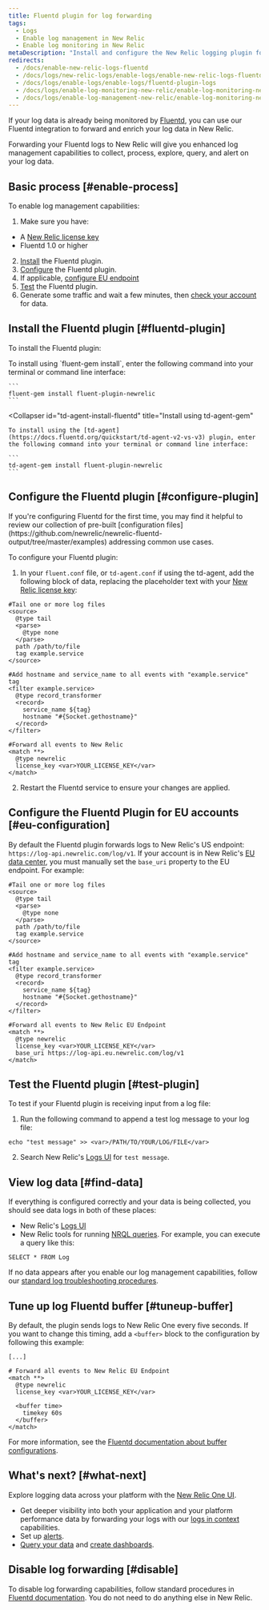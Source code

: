 ```yaml
---
title: Fluentd plugin for log forwarding
tags:
  - Logs
  - Enable log management in New Relic
  - Enable log monitoring in New Relic
metaDescription: "Install and configure the New Relic logging plugin for Fluentd, so you can use enhanced log management capabilities."
redirects:
  - /docs/enable-new-relic-logs-fluentd
  - /docs/logs/new-relic-logs/enable-logs/enable-new-relic-logs-fluentd
  - /docs/logs/enable-logs/enable-logs/fluentd-plugin-logs
  - /docs/logs/enable-log-monitoring-new-relic/enable-log-monitoring-new-relic/fluentd-plugin-log-forwarding
  - /docs/logs/enable-log-management-new-relic/enable-log-monitoring-new-relic/fluentd-plugin-log-forwarding
---
```


If your log data is already being monitored by [Fluentd](https://www.fluentd.org), you can use our Fluentd integration to forward and enrich your log data in New Relic.

Forwarding your Fluentd logs to New Relic will give you enhanced log management capabilities to collect, process, explore, query, and alert on your log data.

## Basic process [#enable-process]

To enable log management capabilities:

1. Make sure you have:

* A [New Relic license key](/docs/apis/intro-apis/new-relic-api-keys/#ingest-license-key)
* Fluentd 1.0 or higher

2. [Install](#fluentd-plugin) the Fluentd plugin.
3. [Configure](#configure-plugin) the Fluentd plugin.
4. If applicable, [configure EU endpoint](#eu-configuration)
5. [Test](#test-plugin) the Fluentd plugin.
6. Generate some traffic and wait a few minutes, then [check your account](#find-data) for data.

## Install the Fluentd plugin [#fluentd-plugin]

To install the Fluentd plugin:

<CollapserGroup>
  <Collapser
    id="gem-install-fluentd"
    title="Install using fluent-gem install"
  >
    To install using `fluent-gem install`, enter the following command into your terminal or command line interface:

    ```
    fluent-gem install fluent-plugin-newrelic
    ```
  </Collapser>

  <Collapser
    id="td-agent-install-fluentd"
    title="Install using td-agent-gem"
  >
    To install using the [td-agent](https://docs.fluentd.org/quickstart/td-agent-v2-vs-v3) plugin, enter the following command into your terminal or command line interface:

    ```
    td-agent-gem install fluent-plugin-newrelic
    ```
  </Collapser>
</CollapserGroup>

## Configure the Fluentd plugin [#configure-plugin]

<Callout variant="tip">
  If you're configuring Fluentd for the first time, you may find it helpful to review our collection of pre-built [configuration files](https://github.com/newrelic/newrelic-fluentd-output/tree/master/examples) addressing common use cases.
</Callout>

To configure your Fluentd plugin:

1. In your `fluent.conf` file, or `td-agent.conf` if using the td-agent, add the following block of data, replacing the placeholder text with your [New Relic license key](/docs/accounts/install-new-relic/account-setup/license-key):

```
#Tail one or more log files
<source>
  @type tail
  <parse>
    @type none
  </parse>
  path /path/to/file
  tag example.service
</source>

#Add hostname and service_name to all events with "example.service" tag
<filter example.service>
  @type record_transformer
  <record>
    service_name ${tag}
    hostname "#{Socket.gethostname}"
  </record>
</filter>

#Forward all events to New Relic
<match **>
  @type newrelic
  license_key <var>YOUR_LICENSE_KEY</var>
</match>
```

2. Restart the Fluentd service to ensure your changes are applied.

## Configure the Fluentd Plugin for EU accounts [#eu-configuration]

By default the Fluentd plugin forwards logs to New Relic's US endpoint: `https://log-api.newrelic.com/log/v1`. If your account is in New Relic's [EU data center](/docs/using-new-relic/welcome-new-relic/get-started/our-eu-us-region-data-centers), you must manually set the `base_uri` property to the EU endpoint. For example:

```
#Tail one or more log files
<source>
  @type tail
  <parse>
    @type none
  </parse>
  path /path/to/file
  tag example.service
</source>

#Add hostname and service_name to all events with "example.service" tag
<filter example.service>
  @type record_transformer
  <record>
    service_name ${tag}
    hostname "#{Socket.gethostname}"
  </record>
</filter>

#Forward all events to New Relic EU Endpoint
<match **>
  @type newrelic
  license_key <var>YOUR_LICENSE_KEY</var>
  base_uri https://log-api.eu.newrelic.com/log/v1
</match>
```

## Test the Fluentd plugin [#test-plugin]

To test if your Fluentd plugin is receiving input from a log file:

1. Run the following command to append a test log message to your log file:

```
echo "test message" >> <var>/PATH/TO/YOUR/LOG/FILE</var>
```

2. Search New Relic's [Logs UI](https://one.newrelic.com/launcher/logger.log-launcher) for `test message`.

## View log data [#find-data]

If everything is configured correctly and your data is being collected, you should see data logs in both of these places:

* New Relic's [Logs UI](https://one.newrelic.com/launcher/logger.log-launcher)
* New Relic tools for running [NRQL queries](/docs/chart-builder/use-chart-builder/choose-data/use-advanced-nrql-mode-specify-data). For example, you can execute a query like this:

```
SELECT * FROM Log
```

If no data appears after you enable our log management capabilities, follow our [standard log troubleshooting procedures](/docs/logs/log-management/troubleshooting/no-log-data-appears-ui/).

## Tune up log Fluentd buffer [#tuneup-buffer]

By default, the plugin sends logs to New Relic One every five seconds. If you want to change this timing, add a `<buffer>` block to the configuration by following this example:

```
[...]

# Forward all events to New Relic EU Endpoint
<match **>
  @type newrelic
  license_key <var>YOUR_LICENSE_KEY</var>

  <buffer time>
    timekey 60s
  </buffer>
</match>
```

For more information, see the [Fluentd documentation about buffer configurations](https://docs.fluentd.org/configuration/buffer-section).

## What's next? [#what-next]

Explore logging data across your platform with the [New Relic One UI](/docs/logs/log-management/ui-data/use-logs-ui/).

* Get deeper visibility into both your application and your platform performance data by forwarding your logs with our [logs in context](/docs/logs/enable-log-management-new-relic/configure-logs-context/configure-logs-context-apm-agents/) capabilities.
* Set up [alerts](/docs/alerts-applied-intelligence/new-relic-alerts/alert-conditions/create-alert-conditions/).
* [Query your data](/docs/query-your-data/explore-query-data/get-started/introduction-querying-new-relic-data/) and [create dashboards](/docs/query-your-data/explore-query-data/dashboards/introduction-dashboards/).

## Disable log forwarding [#disable]

To disable log forwarding capabilities, follow standard procedures in [Fluentd documentation](https://www.fluentd.org). You do not need to do anything else in New Relic.
